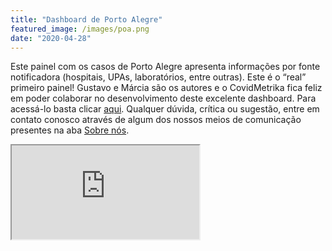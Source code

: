 ```yaml
---
title: "Dashboard de Porto Alegre"
featured_image: /images/poa.png
date: "2020-04-28"
---
```


<article class="flex-l flex-wrap justify-between mw8 center ph3">

Este painel com os casos de Porto Alegre apresenta informações por fonte notificadora (hospitais, UPAs, laboratórios, entre outras). Este é o "real" primeiro painel! Gustavo e Márcia são os autores e o CovidMetrika fica feliz em poder colaborar no desenvolvimento deste excelente dashboard. Para acessá-lo basta clicar <a href="https://mhbarbian.shinyapps.io/covid19_poa/" target="_blank">aqui</a>. Qualquer dúvida, crítica ou sugestão, entre em contato conosco através de algum dos nossos meios de comunicação presentes na aba [Sobre nós](https://www.ufrgs.br/covidmetrika/about/index.html).
  
</article>

<div class="container" style="padding-right: 0px;padding-left: 0px;">
  <iframe class="responsive-iframe" src ="https://mhbarbian.shinyapps.io/covid19_poa/">
  </iframe>
</div>


